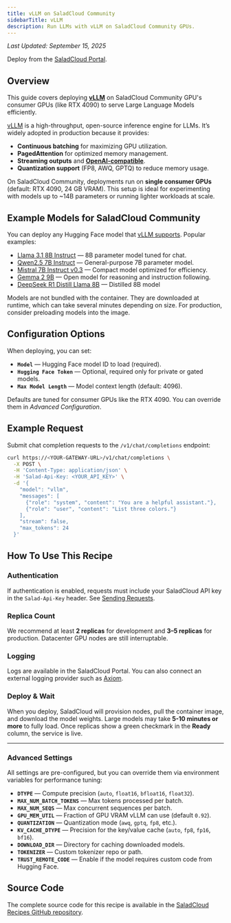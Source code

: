 ```yaml
---
title: vLLM on SaladCloud Community
sidebarTitle: vLLM
description: Run LLMs with vLLM on SaladCloud Community GPUs.
---
```


_Last Updated: September 15, 2025_

<Tip>Deploy from the [SaladCloud Portal](https://portal.salad.com).</Tip>

## Overview

This guide covers deploying [**vLLM**](https://docs.vllm.ai/) on SaladCloud Community GPU's consumer GPUs (like
RTX 4090) to serve Large Language Models efficiently.

[vLLM](https://vllm.ai/) is a high-throughput, open-source inference engine for LLMs. It’s widely adopted in production
because it provides:

- **Continuous batching** for maximizing GPU utilization.
- **PagedAttention** for optimized memory management.
- **Streaming outputs** and
  [**OpenAI-compatible**](https://docs.vllm.ai/en/latest/serving/openai_compatible_server.html).
- **Quantization support** (FP8, AWQ, GPTQ) to reduce memory usage.

On SaladCloud Community, deployments run on **single consumer GPUs** (default: RTX 4090, 24 GB VRAM). This setup is
ideal for experimenting with models up to ~14B parameters or running lighter workloads at scale.

## Example Models for SaladCloud Community

You can deploy any Hugging Face model that [vLLM supports](https://docs.vllm.ai/en/latest/models/supported_models.html).
Popular examples:

- [Llama 3.1 8B Instruct](https://huggingface.co/meta-llama/Meta-Llama-3.1-8B-Instruct) — 8B parameter model tuned for
  chat.
- [Qwen2.5 7B Instruct](https://huggingface.co/Qwen/Qwen2.5-7B-Instruct) — General-purpose 7B parameter model.
- [Mistral 7B Instruct v0.3](https://huggingface.co/mistralai/Mistral-7B-Instruct-v0.3) — Compact model optimized for
  efficiency.
- [Gemma 2 9B](https://huggingface.co/google/gemma-2-9b) — Open model for reasoning and instruction following.
- [DeepSeek R1 Distill Llama 8B](https://huggingface.co/deepseek-ai/DeepSeek-R1-Distill-Llama-8B) — Distilled 8B model

<Callout variation="warning">
  Models are not bundled with the container. They are downloaded at runtime, which can take several minutes depending on
  size. For production, consider preloading models into the image.
</Callout>

## Configuration Options

When deploying, you can set:

- **`Model`** — Hugging Face model ID to load (required).
- **`Hugging Face Token`** — Optional, required only for private or gated models.
- **`Max Model Length`** — Model context length (default: 4096).

Defaults are tuned for consumer GPUs like the RTX 4090. You can override them in _Advanced Configuration_.

## Example Request

Submit chat completion requests to the `/v1/chat/completions` endpoint:

```bash
curl https://<YOUR-GATEWAY-URL>/v1/chat/completions \
  -X POST \
  -H 'Content-Type: application/json' \
  -H 'Salad-Api-Key: <YOUR_API_KEY>' \
  -d '{
    "model": "vllm",
    "messages": [
      {"role": "system", "content": "You are a helpful assistant."},
      {"role": "user", "content": "List three colors."}
    ],
    "stream": false,
    "max_tokens": 24
  }'
```

## How To Use This Recipe

### Authentication

If authentication is enabled, requests must include your SaladCloud API key in the `Salad-Api-Key` header. See
[Sending Requests](/container-engine/how-to-guides/gateway/sending-requests).

### Replica Count

We recommend at least **2 replicas** for development and **3–5 replicas** for production. Datacenter GPU nodes are still
interruptable.

### Logging

Logs are available in the SaladCloud Portal. You can also connect an external logging provider such as
[Axiom](https://axiom.co/).

### Deploy & Wait

When you deploy, SaladCloud will provision nodes, pull the container image, and download the model weights. Large models
may take **5-10 minutes or more** to fully load. Once replicas show a green checkmark in the **Ready** column, the
service is live.

---

### Advanced Settings

All settings are pre-configured, but you can override them via environment variables for performance tuning:

- **`DTYPE`** — Compute precision (`auto`, `float16`, `bfloat16`, `float32`).
- **`MAX_NUM_BATCH_TOKENS`** — Max tokens processed per batch.
- **`MAX_NUM_SEQS`** — Max concurrent sequences per batch.
- **`GPU_MEM_UTIL`** — Fraction of GPU VRAM vLLM can use (default `0.92`).
- **`QUANTIZATION`** — Quantization mode (`awq`, `gptq`, `fp8`, etc.).
- **`KV_CACHE_DTYPE`** — Precision for the key/value cache (`auto`, `fp8`, `fp16`, `bf16`).
- **`DOWNLOAD_DIR`** — Directory for caching downloaded models.
- **`TOKENIZER`** — Custom tokenizer repo or path.
- **`TRUST_REMOTE_CODE`** — Enable if the model requires custom code from Hugging Face.

## Source Code

The complete source code for this recipe is available in the
[SaladCloud Recipes GitHub repository](https://github.com/SaladTechnologies/salad-recipes/tree/master/recipes/vllm).
